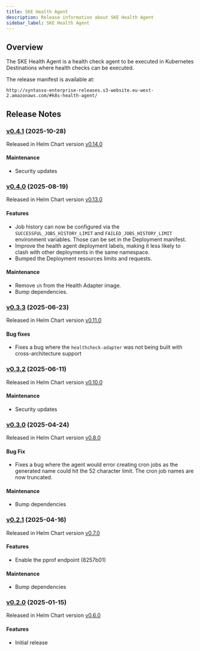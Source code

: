 ```yaml
---
title: SKE Health Agent
description: Release information about SKE Health Agent
sidebar_label: SKE Health Agent
---
```


## Overview

The SKE Health Agent is a health check agent to be executed in Kubernetes Destinations where health checks can be executed.

The release manifest is available at:

```
http://syntasso-enterprise-releases.s3-website.eu-west-2.amazonaws.com/#k8s-health-agent/
```

## Release Notes

### [v0.4.1](http://syntasso-enterprise-releases.s3-website.eu-west-2.amazonaws.com/#k8s-health-agent/v0.4.1/) (2025-10-28)

Released in Helm Chart version [v0.14.0](http://syntasso-enterprise-releases.s3-website.eu-west-2.amazonaws.com/#k8s-health-agent-helm-chart/0.14.0/)

#### Maintenance

* Security updates

### [v0.4.0](http://syntasso-enterprise-releases.s3-website.eu-west-2.amazonaws.com/#k8s-health-agent/v0.4.0/) (2025-08-19)

Released in Helm Chart version [v0.13.0](http://syntasso-enterprise-releases.s3-website.eu-west-2.amazonaws.com/#k8s-health-agent-helm-chart/0.13.0/)

#### Features

* Job history can now be configured via the `SUCCESSFUL_JOBS_HISTORY_LIMIT` and
  `FAILED_JOBS_HISTORY_LIMIT` environment variables. Those can be set in the
  Deployment manifest.
* Improve the health agent deployment labels, making it less likely to clash
  with other deployments in the same namespace.
* Bumped the Deployment resources limits and requests.

#### Maintenance

* Remove `sh` from the Health Adapter image.
* Bump dependencies.

### [v0.3.3](http://syntasso-enterprise-releases.s3-website.eu-west-2.amazonaws.com/#k8s-health-agent/v0.3.3/) (2025-06-23)

Released in Helm Chart version [v0.11.0](http://syntasso-enterprise-releases.s3-website.eu-west-2.amazonaws.com/#k8s-health-agent-helm-chart/0.11.0/)

#### Bug fixes

* Fixes a bug where the `healthcheck-adapter` was not being built with cross-architecture support

### [v0.3.2](http://syntasso-enterprise-releases.s3-website.eu-west-2.amazonaws.com/#k8s-health-agent/v0.3.2/) (2025-06-11)

Released in Helm Chart version [v0.10.0](http://syntasso-enterprise-releases.s3-website.eu-west-2.amazonaws.com/#k8s-health-agent-helm-chart/0.10.0/)

#### Maintenance

* Security updates

### [v0.3.0](http://syntasso-enterprise-releases.s3-website.eu-west-2.amazonaws.com/#k8s-health-agent/v0.3.0/) (2025-04-24)

Released in Helm Chart version [v0.8.0](http://syntasso-enterprise-releases.s3-website.eu-west-2.amazonaws.com/#k8s-health-agent-helm-chart/0.8.0/)

#### Bug Fix

* Fixes a bug where the agent would error creating cron jobs as the generated name could hit the 52 character limit. The cron job names are now truncated.

#### Maintenance

* Bump dependencies

### [v0.2.1](http://syntasso-enterprise-releases.s3-website.eu-west-2.amazonaws.com/#k8s-health-agent/v0.2.1/) (2025-04-16)

Released in Helm Chart version [v0.7.0](http://syntasso-enterprise-releases.s3-website.eu-west-2.amazonaws.com/#k8s-health-agent-helm-chart/0.7.0/)

#### Features

* Enable the pprof endpoint (8257b01)

#### Maintenance

* Bump dependencies

### [v0.2.0](http://syntasso-enterprise-releases.s3-website.eu-west-2.amazonaws.com/#k8s-health-agent/v0.2.0/) (2025-01-15)

Released in Helm Chart version [v0.6.0](http://syntasso-enterprise-releases.s3-website.eu-west-2.amazonaws.com/#k8s-health-agent-helm-chart/0.6.0/)

#### Features

* Initial release
